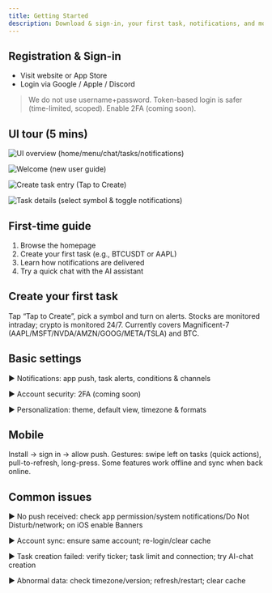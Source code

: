 ```yaml
---
title: Getting Started
description: Download & sign-in, your first task, notifications, and mobile usage.
---
```



## Registration & Sign-in
- Visit website or App Store
- Login via Google / Apple / Discord
> We do not use username+password. Token-based login is safer (time-limited, scoped). Enable 2FA (coming soon).

## UI tour (5 mins)
![UI overview (home/menu/chat/tasks/notifications)](../../images/screenshots/ui-overview.png)

![Welcome (new user guide)](../../images/screenshots/welcome-screen.png)

![Create task entry (Tap to Create)](../../images/screenshots/create-task-button.png)

![Task details (select symbol & toggle notifications)](../../images/screenshots/task-details.png)

## First-time guide
1. Browse the homepage
2. Create your first task (e.g., BTCUSDT or AAPL)
3. Learn how notifications are delivered
4. Try a quick chat with the AI assistant

## Create your first task
Tap “Tap to Create”, pick a symbol and turn on alerts. Stocks are monitored intraday; crypto is monitored 24/7.
Currently covers Magnificent-7 (AAPL/MSFT/NVDA/AMZN/GOOG/META/TSLA) and BTC.

## Basic settings
▶ Notifications: app push, task alerts, conditions & channels

▶ Account security: 2FA (coming soon)

▶ Personalization: theme, default view, timezone & formats

## Mobile
Install → sign in → allow push. Gestures: swipe left on tasks (quick actions), pull-to-refresh, long-press.
Some features work offline and sync when back online.

## Common issues
▶ No push received: check app permission/system notifications/Do Not Disturb/network; on iOS enable Banners

▶ Account sync: ensure same account; re-login/clear cache

▶ Task creation failed: verify ticker; task limit and connection; try AI-chat creation

▶ Abnormal data: check timezone/version; refresh/restart; clear cache

